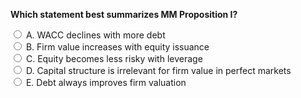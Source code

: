 ::: {.question-block}

<form onsubmit="event.preventDefault(); checkAnswer('module7_mcq_q72')" data-correct-answer="D">
<strong style="display: block;">Which statement best summarizes MM Proposition I?</strong>

<label><input type="radio" name="module7_mcq_q72" value="A"> A. WACC declines with more debt</label><br>
<label><input type="radio" name="module7_mcq_q72" value="B"> B. Firm value increases with equity issuance</label><br>
<label><input type="radio" name="module7_mcq_q72" value="C"> C. Equity becomes less risky with leverage</label><br>
<label><input type="radio" name="module7_mcq_q72" value="D"> D. Capital structure is irrelevant for firm value in perfect markets</label><br>
<label><input type="radio" name="module7_mcq_q72" value="E"> E. Debt always improves firm valuation</label><br>
</form>

<div id="feedback-module7_mcq_q72" class="feedback" data-status="" style="display:none;">
✅ Correct: D. MM I: capital structure does not affect firm value in a frictionless market.
</div>

:::
